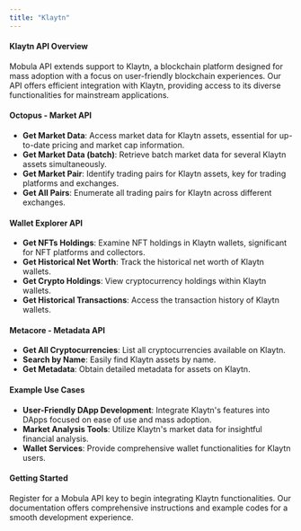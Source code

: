 ```yaml
---
title: "Klaytn"
---
```


#### Klaytn API Overview

Mobula API extends support to Klaytn, a blockchain platform designed for mass adoption with a focus on user-friendly blockchain experiences. Our API offers efficient integration with Klaytn, providing access to its diverse functionalities for mainstream applications.

#### Octopus - Market API

- **Get Market Data**: Access market data for Klaytn assets, essential for up-to-date pricing and market cap information.
- **Get Market Data (batch)**: Retrieve batch market data for several Klaytn assets simultaneously.
- **Get Market Pair**: Identify trading pairs for Klaytn assets, key for trading platforms and exchanges.
- **Get All Pairs**: Enumerate all trading pairs for Klaytn across different exchanges.

#### Wallet Explorer API

- **Get NFTs Holdings**: Examine NFT holdings in Klaytn wallets, significant for NFT platforms and collectors.
- **Get Historical Net Worth**: Track the historical net worth of Klaytn wallets.
- **Get Crypto Holdings**: View cryptocurrency holdings within Klaytn wallets.
- **Get Historical Transactions**: Access the transaction history of Klaytn wallets.

#### Metacore - Metadata API

- **Get All Cryptocurrencies**: List all cryptocurrencies available on Klaytn.
- **Search by Name**: Easily find Klaytn assets by name.
- **Get Metadata**: Obtain detailed metadata for assets on Klaytn.

#### Example Use Cases

- **User-Friendly DApp Development**: Integrate Klaytn's features into DApps focused on ease of use and mass adoption.
- **Market Analysis Tools**: Utilize Klaytn's market data for insightful financial analysis.
- **Wallet Services**: Provide comprehensive wallet functionalities for Klaytn users.

#### Getting Started

Register for a Mobula API key to begin integrating Klaytn functionalities. Our documentation offers comprehensive instructions and example codes for a smooth development experience.
